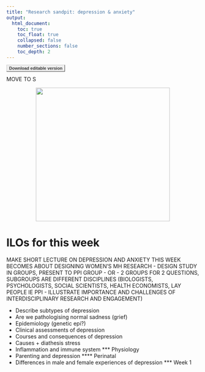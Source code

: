 ```yaml
---
title: "Research sandpit: depression & anxiety"
output:
  html_document:
    toc: true
    toc_float: true
    collapsed: false
    number_sections: false
    toc_depth: 2
---
```


<style type="text/css">

.button {
  font: bold 11px Arial;
  text-decoration: none;
  background-color: #EEEEEE;
  color: #333333;
  padding: 2px 6px 2px 6px;
  border-top: 1px solid #CCCCCC;
  border-right: 1px solid #333333;
  border-bottom: 1px solid #333333;
  border-left: 1px solid #CCCCCC;
}
</style>

<a href="https://www.dropbox.com/s/kg3lt5yrnzqpye9/W10.docx?dl=1" class="button">Download editable version</a>

MOVE TO S
<center>
![](images/depression.jpg){width=350px}

</center>

# ILOs for this week

MAKE SHORT LECTURE ON DEPRESSION AND ANXIETY 
THIS WEEK BECOMES ABOUT DESIGNING WOMEN'S MH RESEARCH - DESIGN STUDY IN GROUPS, PRESENT TO PPI GROUP - OR - 2 GROUPS FOR 2 QUESTIONS, SUBGROUPS ARE DIFFERENT DISCIPLINES (BIOLOGISTS, PSYCHOLOGISTS, SOCIAL SCIENTISTS, HEALTH ECONOMISTS, LAY PEOPLE IE PPI - ILLUSTRATE IMPORTANCE AND CHALLENGES OF INTERDISCIPLINARY RESEARCH AND ENGAGEMENT)

- Describe subtypes of depression
- Are we pathologising normal sadness (grief) 
- Epidemiology (genetic epi?)
- Clinical assessments of depression
- Courses and consequences of depression 
- Causes + diathesis stress
- Inflammation and immune system *** Physiology
- Parenting and depression **** Perinatal
- Differences in male and female experiences of depression *** Week 1

